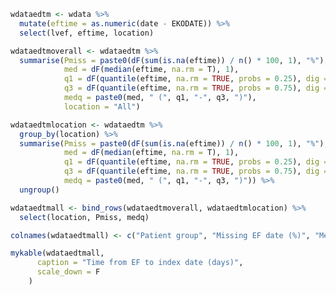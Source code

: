 ```r


wdataedtm <- wdata %>%
  mutate(eftime = as.numeric(date - EKODATE)) %>%
  select(lvef, eftime, location)

wdataedtmoverall <- wdataedtm %>%
  summarise(Pmiss = paste0(dF(sum(is.na(eftime)) / n() * 100, 1), "%"), 
            med = dF(median(eftime, na.rm = T), 1), 
            q1 = dF(quantile(eftime, na.rm = TRUE, probs = 0.25), dig = 1), 
            q3 = dF(quantile(eftime, na.rm = TRUE, probs = 0.75), dig = 1), 
            medq = paste0(med, " (", q1, "-", q3, ")"), 
            location = "All")

wdataedtmlocation <- wdataedtm %>%
  group_by(location) %>%
  summarise(Pmiss = paste0(dF(sum(is.na(eftime)) / n() * 100, 1), "%"), 
            med = dF(median(eftime, na.rm = T), 1), 
            q1 = dF(quantile(eftime, na.rm = TRUE, probs = 0.25), dig = 1), 
            q3 = dF(quantile(eftime, na.rm = TRUE, probs = 0.75), dig = 1), 
            medq = paste0(med, " (", q1, "-", q3, ")")) %>%
  ungroup()

wdataedtmall <- bind_rows(wdataedtmoverall, wdataedtmlocation) %>%
  select(location, Pmiss, medq)

colnames(wdataedtmall) <- c("Patient group", "Missing EF date (%)", "Median (q1-q3)")

mykable(wdataedtmall,
      caption = "Time from EF to index date (days)", 
      scale_down = F
    ) 
```
